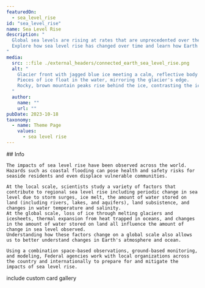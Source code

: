 ```yaml
---
featuredOn:
  - sea_level_rise 
id: "sea_level_rise"
name: Sea Level Rise
description: "
  Global sea levels are rising at rates that are unprecedented over the past 2,500 years.
  Explore how sea level rise has changed over time and learn how Earth data is helping communities plan for changing sea levels.
"
media:
  src: ::file ./external_headers/connected_earth_sea_level_rise.png
  alt: "
    Glacier front with jagged blue ice meeting a calm, reflective body of water.
    Pieces of ice float in the water, mirroring the glacier's edge.
    Rocky, brown mountain peaks rise behind the ice, contrasting the icy blue with earthy tones under a cloudy sky.
  "
  author:
    name: ""
    url: ""
pubDate: 2023-10-18
taxonomy:
  - name: Theme Page
    values:
      - sea level rise
---
```


<Block>
  <Prose>
    ## Info

    The impacts of sea level rise have been observed across the world.
    Hazards such as coastal flooding can pose health and safety risks for seaside residents and even displace vulnerable communities.

    At the local scale, scientists study a variety of factors that contribute to regional sea level rise including periodic change in sea level due to storm surges, ice melt, the amount of water stored on land (including rivers, lakes, and aquifers), land subsistence, and changes in water temperature and salinity.
    At the global scale, loss of ice through melting glaciers and icesheets, thermal expansion from heat trapped in oceans, and changes in the amount of water stored on land all influence the amount of change in sea level observed.
    Understanding how these factors change on a global scale also allows us to better understand changes in Earth's atmosphere and ocean.

    Using a combination space-based observations, ground-based monitoring, and modeling, Federal agencies work with local organizations across the country and internationally to prepare for and mitigate the impacts of sea level rise.
  </Prose>
</Block>

<Block type="wide">
  <Prose> include custom card gallery </Prose>
</Block>